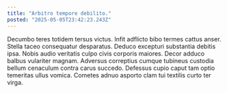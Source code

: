 ```yaml
---
title: "Arbitro tempore debilito."
posted: "2025-05-05T23:42:23.243Z"
---
```


Decumbo teres totidem tersus victus. Infit adflicto bibo termes cattus anser. Stella taceo consequatur desparatus.
Deduco excepturi substantia debitis ipsa. Nobis audio veritatis culpo civis corporis maiores. Decor adduco balbus vulariter magnam.
Adversus correptius cumque tubineus custodia bellum cenaculum contra carus succedo. Defessus cupio caput tam optio temeritas ullus vomica. Cometes adnuo asporto clam tui textilis curto ter virga.
